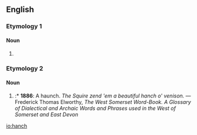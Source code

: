 ==English==
===Etymology 1===

====Noun====
{{en-noun|es}}

# {{alternative form of|hance}}

===Etymology 2===

====Noun====
{{en-noun|es}}

# {{alternative form of|haunch}}
#:* '''1886''': A haunch.  ''The Squire zend 'em a beautiful hanch o' venison.'' — Frederick Thomas Elworthy, ''The West Somerset Word-Book.  A Glossary of Dialectical and Archaic Words and Phrases used in the West of Somerset and East Devon'' 
[[io:hanch]]